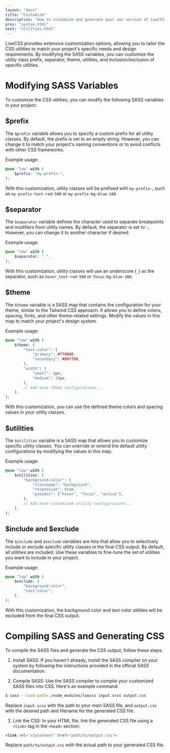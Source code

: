 ```yaml
---
layout: "docs"
title: "Customize"
description: "How to customize and generate your own version of LowCSS."
prev: "syntax.html"
next: "utilities.html"
---
```


<Separator />

LowCSS provides extensive customization options, allowing you to tailor the CSS utilities to match your project's specific needs and design requirements. By modifying the SASS variables, you can customize the utility class prefix, separator, theme, utilities, and inclusion/exclusion of specific utilities.

# Modifying SASS Variables

To customize the CSS utilities, you can modify the following SASS variables in your project:

## $prefix

The `$prefix` variable allows you to specify a custom prefix for all utility classes. By default, the prefix is set to an empty string. However, you can change it to match your project's naming conventions or to avoid conflicts with other CSS frameworks.

Example usage:

```scss
@use "low" with (
    $prefix: "my-prefix-",
);
```

With this customization, utility classes will be prefixed with `my-prefix-`, such as `my-prefix-text-red-500` or `my-prefix-bg-blue-100`.

## $separator

The `$separator` variable defines the character used to separate breakpoints and modifiers from utility names. By default, the separator is set to `:`. However, you can change it to another character if desired.

Example usage:

```scss
@use "low" with (
    $separator: "_",
);
```

With this customization, utility classes will use an underscore (`_`) as the separator, such as `hover_text-red-500` or `focus:bg-blue-100`.

## $theme

The `$theme` variable is a SASS map that contains the configuration for your theme, similar to the Tailwind CSS approach. It allows you to define colors, spacing, fonts, and other theme-related settings. Modify the values in this map to match your project's design system.

Example usage:

```scss
@use "low" with (
    $theme: (
        "text-color": (
            "primary": #ff0000,
            "secondary": #00ff00,
        ),
        "width": (
            "small": 8px,
            "medium": 16px,
        ),
        // Add more theme configurations...
    ),
);
```

With this customization, you can use the defined theme colors and spacing values in your utility classes.

## $utilities

The `$utilities` variable is a SASS map that allows you to customize specific utility classes. You can override or extend the default utility configurations by modifying the values in this map.

Example usage:

```scss
@use "low" with (
    $utilities: (
        "background-color": (
            "classname": "background",
            "responsive": true,
            "pseudos": ("hover", "focus", "active"),
        ),
        // Add more customized utility configurations...
    ),
);
```

## $include and $exclude

The `$include` and `$exclude` variables are lists that allow you to selectively include or exclude specific utility classes in the final CSS output. By default, all utilities are included. Use these variables to fine-tune the set of utilities you want to include in your project.

Example usage:

```scss
@use "low" with (
    $exclude: (
        "background-color",
        "text-color",
    ),
);
```

With this customization, the background color and text color utilities will be excluded from the final CSS output.

# Compiling SASS and Generating CSS

To compile the SASS files and generate the CSS output, follow these steps:

1. Install SASS: If you haven't already, install the SASS compiler on your system by following the instructions provided in the official SASS documentation.

2. Compile SASS: Use the SASS compiler to compile your customized SASS files into CSS. Here's an example command:

```bash
$ sass --load-path=./node_modules/lowcss input.scss output.css
```

Replace `input.scss` with the path to your main SASS file, and `output.css` with the desired path and filename for the generated CSS file.

3. Link the CSS: In your HTML file, link the generated CSS file using a `<link>` tag in the `<head>` section:

```html
<link rel="stylesheet" href="path/to/output.css">
```

Replace `path/to/output.css` with the actual path to your generated CSS file.
